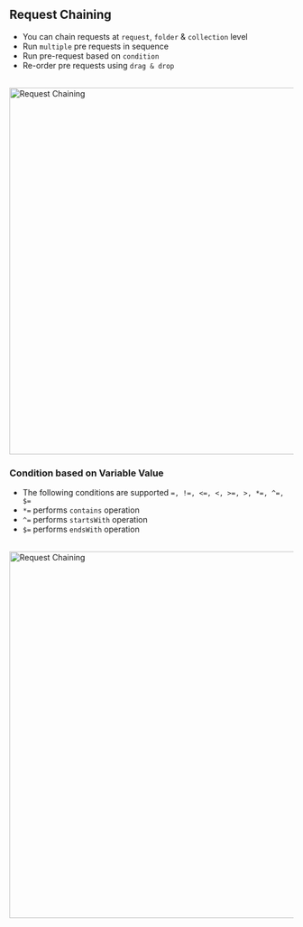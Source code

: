 ## Request Chaining

- You can chain requests at `request`, `folder` & `collection` level
- Run `multiple` pre requests in sequence
- Run pre-request based on `condition`
- Re-order pre requests using `drag & drop`

<br/>
<img width="650" alt="Request Chaining" src="https://user-images.githubusercontent.com/8637550/195973873-5b72a1f1-3810-4fc4-95f5-d290452beed1.png" />


### Condition based on Variable Value
- The following conditions are supported `=, !=, <=, <, >=, >, *=, ^=, $=`
- `*=` performs `contains` operation
- `^=` performs `startsWith` operation
- `$=` performs `endsWith` operation

<br/>
<img width="650" alt="Request Chaining" src="https://github.com/thunderclient/thunder-client-support/assets/8637550/63296e89-349e-4fc2-9e11-3e9fe008450f" />

